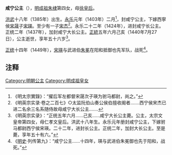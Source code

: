 {{東亞女性歷史人物
| 名稱=咸宁公主
| 身份=[[明朝|明朝]]公主
| 畫像=
| 說明=
| 姓=朱
| 名=
| 封爵=[[公主|公主]]
| 位號=
| 封號=咸宁公主, 咸宁长公主, 咸宁大长公主
| 出生年=1385年
| 逝世年=1440年
| 諡號=
| 墳墓=
| 父親=[[明成祖|明成祖]]
| 同胞兄弟=[[明仁宗|明仁宗]]
| 母親=[[徐皇后|徐皇后]]
|子 = [[宋杰_(西宁侯)|宋杰]]
|}}

'''咸宁公主'''（{{bd|1385年||1440年|7月27日|catIdx=H}}），[[明成祖|明成祖]][[朱棣|朱棣]]第四女，母[[徐皇后|徐皇后]]。

[[洪武|洪武]]十八年（1385年）出生。[[永乐_(明朝)|永乐]]元年（1403年）二月<ref>《明太宗實錄》：“擢后军左都督宋晟次子瑛为驸马都尉，尚之。”</ref>，封咸宁公主，下嫁西寧侯[[宋晟|宋晟]]子[[宋瑛|宋瑛]]。至少有一子[[宋杰_(西宁侯)|宋杰]]<ref>《明英宗实录·卷之二百七》○太监阮伯山奏公侯伯擅收阍者.......西宁侯宋杰已进二名余三名系随侍故母咸宁大长公主.......</ref>。永乐二十二年（1424年），进封咸宁长公主。正统二年（1437年），加封咸宁大长公主。[[正统_(年号)|正統]]五年六月己亥（1440年7月27日），公主逝世，享年五十六岁<ref>《明英宗实录》：“正统五年六月……己亥……咸宁大长公主薨。公主，太宗文皇帝第四女，母仁孝文皇后。洪武十八年生。永乐元年册封咸宁公主，下嫁驸马都尉西宁侯宋瑛。二十二年，进封长公主。正统二年，加封大长公主。至是薨，享年五十有六。”</ref>。

[[正统_(年号)|正统]]十四年（1449年），[[宋瑛|宋瑛]]与武进伯[[朱冕|朱冕]]在阳和抵御也先军队，战死<ref>《[[明史|明史]]·列传第九》：“咸宁公主……十四年，瑛与武进伯朱冕御也先于阳和，战死。”</ref>。

==注释==
<div class="references-small">
<references></references>
</div>

{{明朝人物小作品}}
[[Category:明朝公主|Category:明朝公主]]
[[Category:明成祖皇女|Category:明成祖皇女]]